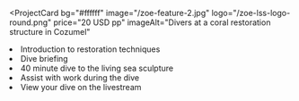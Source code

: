 <ProjectCard
  bg="#ffffff"
  image="/zoe-feature-2.jpg"
  logo="/zoe-lss-logo-round.png"
  price="20 USD pp"
  imageAlt="Divers at a coral restoration structure in Cozumel"
>
  <li>Introduction to restoration techniques</li>
  <li>Dive briefing</li>
  <li>40 minute dive to the living sea sculpture</li>
  <li>Assist with work during the dive</li>
  <li>View your dive on the livestream</li>
</ProjectCard>